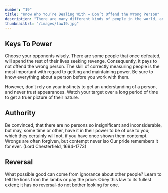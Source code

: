 ```yaml
---
number: "19"
title: "Know Who You’re Dealing With – Don’t Offend the Wrong Person"
description: "There are many different kinds of people in the world, and you can never assume that everyone will react to your strategies in the same way. Deceive or outmaneuver some people and they will spend the rest of their lives seeking revenge. They are wolves in lambs' clothing. Choose your victims and opponents carefully, then never of fend or deceive the wrong person."
thumbnailUrl: "/images/law19.jpg"
---
```


## Keys To Power

Choose your opponents wisely. There are some people that once defeated, will spend the rest of their lives seeking revenge. Consequently, it pays to not offend the wrong person. The skill of correctly measuring people is the most important with regard to getting and maintaining power. Be sure to know everything about a person before you work with them.

However, don’t rely on your instincts to get an understanding of a person, and never trust appearances. Watch your target over a long period of time to get a truer picture of their nature.

## Authority

Be convinced, that there are no persons so insignificant and inconsiderable, but may, some time or other, have it in their power to be of use to you; which they certainly will not, if you have once shown them contempt. Wrongs are often forgiven, but contempt never iso Our pride remembers it for ever. (Lord Chesterfield, 1694-1773)

## Reversal

What possible good can come from ignorance about other people? Learn to tell the lions from the lambs or pay the price. Obey this law to its fullest extent; it has no reversal-do not bother looking for one.
